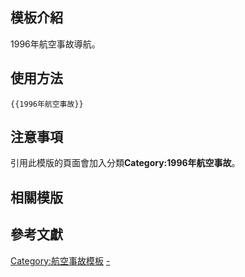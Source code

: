 <includeonly><!-- 在這裡加入模板的保護標識 --></includeonly><noinclude>{{Documentation subpage}}</noinclude>
<!-- 在本行下編輯模板說明 -->

== 模板介紹 ==

1996年航空事故導航。

==使用方法==

<pre>{{1996年航空事故}}</pre>

== 注意事項 ==

引用此模版的頁面會加入分類'''Category:1996年航空事故'''。

== 相關模版 ==

{{歷年航空事故模板}}

== 參考文獻 ==

<includeonly>
<!-- 本行下加入模板的分類 -->
[[Category:航空事故模板]]
[[Category:1996年航空事故|-]]
</includeonly>